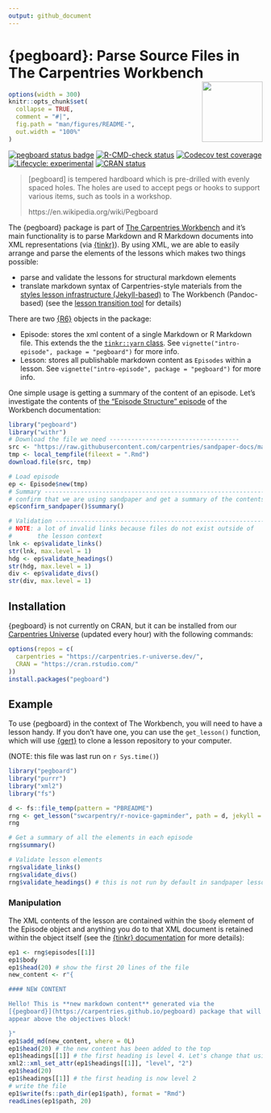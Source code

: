```yaml
---
output: github_document
---
```


# {pegboard}: Parse Source Files in The Carpentries Workbench <img src='man/figures/logo.png' align='right' alt='' width=120 />


<!-- README.md is generated from README.Rmd. Please edit that file -->

```r
options(width = 300)
knitr::opts_chunk$set(
  collapse = TRUE,
  comment = "#|",
  fig.path = "man/figures/README-",
  out.width = "100%"
)
```

<!-- badges: start -->
[![pegboard status badge](https://carpentries.r-universe.dev/badges/pegboard)](https://carpentries.r-universe.dev)
[![R-CMD-check status](https://github.com/carpentries/pegboard/actions/workflows/R-CMD-check.yaml/badge.svg)](https://github.com/carpentries/pegboard/actions/workflows/R-CMD-check.yaml)
[![Codecov test coverage](https://codecov.io/gh/carpentries/pegboard/branch/main/graph/badge.svg)](https://codecov.io/gh/carpentries/pegboard?branch=main)
[![Lifecycle: experimental](https://img.shields.io/badge/lifecycle-experimental-orange.svg)](https://www.tidyverse.org/lifecycle/#experimental)
[![CRAN status](https://www.r-pkg.org/badges/version/pegboard)](https://CRAN.R-project.org/package=pegboard)
<!-- badges: end -->

> [pegboard] is tempered hardboard which is pre-drilled with evenly spaced
> holes. The holes are used to accept pegs or hooks to support various items,
> such as tools in a workshop.
>
> https://en.wikipedia.org/wiki/Pegboard

The {pegboard} package is part of [The Carpentries
Workbench](https://carpentries.github.io/workbench/) and it's main
functionality is to parse Markdown and R Markdown documents into XML
representations (via [{tinkr}](https://docs.ropensci.org/tinkr/)). By using XML,
we are able to easily arrange and parse the elements of the lessons which makes
two things possible:

 - parse and validate the lessons for structural markdown elements
 - translate markdown syntax of Carpentries-style materials from the 
   [styles lesson infrastructure
   (Jekyll-based)](https://github.com/carpentries/styles) to The Workbench
   (Pandoc-based) (see the [lesson transition
   tool](https://github.com/carpentries/lesson-transition#readme) for details)

There are two [{R6}](https://cran.r-project.org/package=R6) objects in the
package:

 - Episode: stores the xml content of a single Markdown or R Markdown file.
   This extends the the [`tinkr::yarn`
   class](https://docs.ropensci.org/tinkr/reference/yarn.html). See
   `vignette("intro-episode", package = "pegboard")` for more info. 
 - Lesson: stores all publishable markdown content as `Episodes` within a
   lesson. See `vignette("intro-episode", package = "pegboard")` for more info.

One simple usage is getting a summary of the content of an episode. Let's
investigate the contents of [the "Episode Structure"
episode](https://carpentries.github.io/sandpaper-docs/episodes.html) of the
Workbench documentation:

```r
library("pegboard")
library("withr")
# Download the file we need ------------------------------------
src <- "https://raw.githubusercontent.com/carpentries/sandpaper-docs/main/episodes/episodes.Rmd"
tmp <- local_tempfile(fileext = ".Rmd")
download.file(src, tmp)

# Load episode
ep <- Episode$new(tmp)
# Summary -------------------------------------------------------------
# confirm that we are using sandpaper and get a summary of the contents
ep$confirm_sandpaper()$summary()

# Validation ----------------------------------------------------------
# NOTE: a lot of invalid links because files do not exist outside of
#       the lesson context
lnk <- ep$validate_links()
str(lnk, max.level = 1)
hdg <- ep$validate_headings()
str(hdg, max.level = 1)
div <- ep$validate_divs()
str(div, max.level = 1)
```

## Installation

{pegboard} is not currently on CRAN, but it can be installed from our
[Carpentries Universe](https://carpentries.r-universe.dev/ui#builds)
(updated every hour) with the following commands:

``` r
options(repos = c(
  carpentries = "https://carpentries.r-universe.dev/", 
  CRAN = "https://cran.rstudio.com/"
))
install.packages("pegboard")
```

## Example
 
To use {pegboard} in the context of The Workbench, you will need to have a
lesson handy. If you don't have one, you can use the `get_lesson()` function,
which will use [{gert}](https://r-lib.github.io/gert/) to clone a lesson
repository to your computer. 

(NOTE: this file was last run on `r Sys.time()`)

```r
library("pegboard")
library("purrr")
library("xml2")
library("fs")

d <- fs::file_temp(pattern = "PBREADME")
rng <- get_lesson("swcarpentry/r-novice-gapminder", path = d, jekyll = FALSE)
rng

# Get a summary of all the elements in each episode
rng$summary()

# Validate lesson elements
rng$validate_links()
rng$validate_divs()
rng$validate_headings() # this is not run by default in sandpaper lessons
```

### Manipulation 

The XML contents of the lesson are contained within the `$body` element of the
Episode object and anything you do to that XML document is retained within the
object itself (see the [{tinkr} documentation](https://docs.ropensci.org/tinkr)
for more details):

```r
ep1 <- rng$episodes[[1]]
ep1$body
ep1$head(20) # show the first 20 lines of the file
new_content <- r"{

#### NEW CONTENT

Hello! This is **new markdown content** generated via the 
[{pegboard}](https://carpentries.github.io/pegboard) package that will 
appear above the objectives block!

}"
ep1$add_md(new_content, where = 0L) 
ep1$head(20) # the new content has been added to the top
ep1$headings[[1]] # the first heading is level 4. Let's change that using {xml2}
xml2::xml_set_attr(ep1$headings[[1]], "level", "2")
ep1$head(20)
ep1$headings[[1]] # the first heading is now level 2
# write the file
ep1$write(fs::path_dir(ep1$path), format = "Rmd")
readLines(ep1$path, 20)
```



